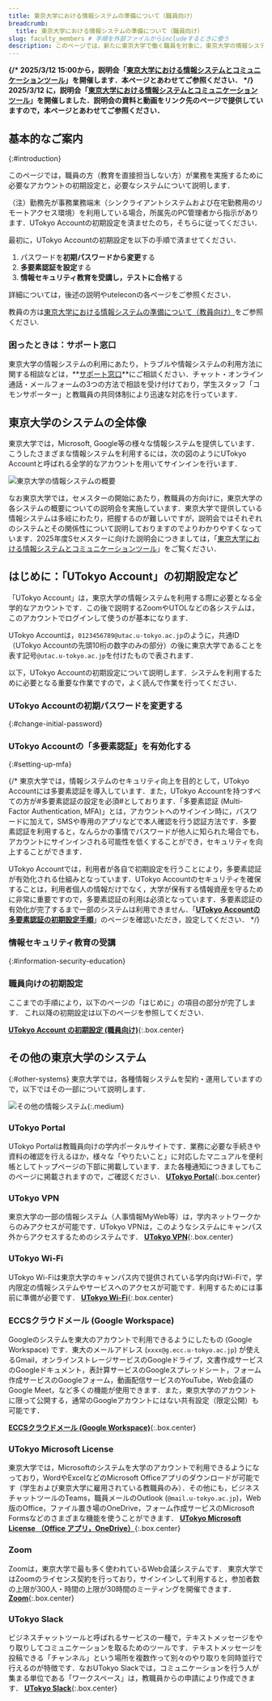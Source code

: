 ```yaml
---
title: 東京大学における情報システムの準備について（職員向け）
breadcrumb:
  title: 東京大学における情報システムの準備について（職員向け）
slug: faculty_members # 手順を外部ファイルからincludeするときに使う
description: このページでは，新たに東京大学で働く職員を対象に，東京大学の情報システムを利用するために必要な事前準備を順序立てて説明しています．
---
```



<b class="box">
{/* 2025/3/12 15:00から，説明会「<a href="/events/2025-03-12/">東京大学における情報システムとコミュニケーションツール</a>」を開催します．本ページとあわせてご参照ください． */}
2025/3/12 に，説明会「<a href="/events/2025-03-12/">東京大学における情報システムとコミュニケーションツール</a>」を開催しました．説明会の資料と動画をリンク先のページで提供していますので，本ページとあわせてご参照ください．
</b>

## 基本的なご案内
{:#introduction}

このページでは，職員の方（教育を直接担当しない方）が業務を実施するために必要なアカウントの初期設定と，必要なシステムについて説明します．

（注）勤務先が事務業務端末（シンクライアントシステムおよび在宅勤務用のリモートアクセス環境）を利用している場合，所属先のPC管理者から指示があります．UTokyo Accountの初期設定を済ませたのち，そちらに従ってください．

最初に，UTokyo Accountの初期設定を以下の手順で済ませてください．

1. パスワードを**初期パスワードから変更**する
1. **多要素認証を設定**する
1. **情報セキュリティ教育を受講し，テストに合格**する

詳細については，後述の説明やuteleconの各ページをご参照ください．

教員の方は[東京大学における情報システムの準備について（教員向け）](/faculty_members/)をご参照ください.

### 困ったときは：サポート窓口

東京大学の情報システムの利用にあたり，トラブルや情報システムの利用方法に関する相談などは，**[サポート窓口](/support/)**にご相談ください．チャット・オンライン通話・メールフォームの3つの方法で相談を受け付けており，学生スタッフ「コモンサポーター」と教職員の共同体制により迅速な対応を行っています．

## 東京大学のシステムの全体像

東京大学では，Microsoft, Google等の様々な情報システムを提供しています．こうしたさまざまな情報システムを利用するには，次の図のようにUTokyo Accountと呼ばれる全学的なアカウントを用いてサインインを行います．

![東京大学の情報システムの概要](overall_system_ja_upside_down.png)

なお東京大学では，セメスターの開始にあたり，教職員の方向けに，東京大学の各システムの概要についての説明会を実施しています．東京大学で提供している情報システムは多岐にわたり，把握するのが難しいですが，説明会ではそれぞれのシステムとその関係性について説明しておりますのでよりわかりやすくなっています．2025年度Sセメスターに向けた説明会につきましては，「[東京大学における情報システムとコミュニケーションツール](/events/2025-03-12/)」をご覧ください．

## はじめに：「UTokyo Account」の初期設定など

「UTokyo Account」は，東京大学の情報システムを利用する際に必要となる全学的なアカウントです．この後で説明するZoomやUTOLなどの各システムは，このアカウントでログインして使うのが基本になります．

UTokyo Accountは，`0123456789@utac.u-tokyo.ac.jp`のように，共通ID（UTokyo Accountの先頭10桁の数字のみの部分）の後に東京大学であることを表す記号`@utac.u-tokyo.ac.jp`を付けたもので表されます．

以下，UTokyo Accountの初期設定について説明します．システムを利用するために必要となる重要な作業ですので，よく読んで作業を行ってください．

### UTokyo Accountの初期パスワードを変更する
{:#change-initial-password}

<UTokyoAccountChangePassword variant="faculty_members" />

### UTokyo Accountの「多要素認証」を有効化する
{:#setting-up-mfa}

<UTokyoAccountMFA />

{/*
東京大学では，情報システムのセキュリティ向上を目的として，UTokyo Accountには多要素認証を導入しています．また，UTokyo Accountを持つすべての方が#多要素認証の設定を必須#としております．「多要素認証 (Multi-Factor Authentication, MFA)」とは，アカウントへのサインイン時に，パスワードに加えて，SMSや専用のアプリなどで本人確認を行う認証方法です．多要素認証を利用すると，なんらかの事情でパスワードが他人に知られた場合でも，アカウントにサインインされる可能性を低くすることができ，セキュリティを向上することができます．

UTokyo Accountでは，利用者が各自で初期設定を行うことにより，多要素認証が有効化される仕組みとなっています．UTokyo Accountのセキュリティを確保することは，利用者個人の情報だけでなく，大学が保有する情報資産を守るために非常に重要ですので，多要素認証の利用は必須となっています．多要素認証の有効化が完了するまで一部のシステムは利用できません．「**[UTokyo Accountの多要素認証の初期設定手順](/utokyo_account/mfa/initial)**」のページを確認いただき，設定してください．
*/}

### 情報セキュリティ教育の受講
{:#information-security-education}

<InformationSecurity variant="faculty_members" />

### 職員向けの初期設定
ここまでの手順により，以下のページの「はじめに」の項目の部分が完了します．
これ以降の初期設定は以下のページを参照してください．

**[UTokyo Account の初期設定 (職員向け)](https://univtokyo.sharepoint.com/sites/utokyoportal/wiki/d/UTokyo_Account_Initial_Settings.aspx)**{:.box.center}

## その他の東京大学のシステム
{:#other-systems}
東京大学では，各種情報システムを契約・運用していますので，以下ではその一部について説明します．

![その他の情報システム](other_systems.png){:.medium}

### UTokyo Portal

UTokyo Portalは教職員向けの学内ポータルサイトです．業務に必要な手続きや資料の確認を行えるほか，様々な「やりたいこと」に対応したマニュアルを便利帳としてトップページの下部に掲載しています．また各種通知につきましてもこのページに掲載されますので，ご確認ください．
**[UTokyo Portal](https://login.adm.u-tokyo.ac.jp/utokyoportal)**{:.box.center}

### UTokyo VPN

東京大学の一部の情報システム（人事情報MyWeb等）は，学内ネットワークからのみアクセスが可能です．UTokyo VPNは，このようなシステムにキャンパス外からアクセスするためのシステムです．
**[UTokyo VPN](/utokyo_vpn/)**{:.box.center}

### UTokyo Wi-Fi

UTokyo Wi-Fiは東京大学のキャンパス内で提供されている学内向けWi-Fiで，学内限定の情報システムやサービスへのアクセスが可能です．利用するためには事前に準備が必要です．
**[UTokyo Wi-Fi](/utokyo_wifi/)**{:.box.center}


### ECCSクラウドメール (Google Workspace)

Googleのシステムを東大のアカウントで利用できるようにしたもの (Google Workspace) です．東大のメールアドレス (`xxxx@g.ecc.u-tokyo.ac.jp`) が使えるGmail，オンラインストレージサービスのGoogleドライブ，文書作成サービスのGoogleドキュメント，表計算サービスのGoogleスプレッドシート，フォーム作成サービスのGoogleフォーム，動画配信サービスのYouTube，Web会議のGoogle Meet，など多くの機能が使用できます．また，東京大学のアカウントに限って公開する，通常のGoogleアカウントにはない共有設定（限定公開）も可能です．

**[ECCSクラウドメール (Google Workspace)](/google/)**{:.box.center}

### UTokyo Microsoft License

東京大学では，Microsoftのシステムを大学のアカウントで利用できるようになっており，WordやExcelなどのMicrosoft Officeアプリのダウンロードが可能です（学生および東京大学に雇用されている教職員のみ）．その他にも，ビジネスチャットツールのTeams，職員メールのOutlook (`@mail.u-tokyo.ac.jp`)，Web版のOffice，ファイル置き場のOneDrive，フォーム作成サービスのMicrosoft Formsなどのさまざまな機能を使うことができます．
**[UTokyo Microsoft License （Office アプリ，OneDrive）](/microsoft/)**{:.box.center}

### Zoom
Zoomは，東京大学で最も多く使われているWeb会議システムです．
東京大学ではZoomのライセンス契約を行っており，サインインして利用すると，参加者数の上限が300人・時間の上限が30時間のミーティングを開催できます．
**[Zoom](/zoom/)**{:.box.center}

### UTokyo Slack

ビジネスチャットツールと呼ばれるサービスの一種で，テキストメッセージをやり取りしてコミュニケーションを取るためのツールです．テキストメッセージを投稿できる「チャンネル」という場所を複数作って別々のやり取りを同時並行で行えるのが特徴です．なおUTokyo Slackでは，コミュニケーションを行う人が集まる単位である「ワークスペース」は，教職員からの申請により作成できます．
**[UTokyo Slack](/slack/)**{:.box.center}

